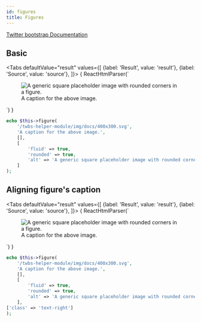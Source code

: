 ```yaml
---
id: figures
title: Figures
---
```



[Twitter bootstrap Documentation](https://getbootstrap.com/docs/4.5/content/figures/)
## Basic
<Tabs
    defaultValue="result"
    values={[
      {label: 'Result', value: 'result'},
      {label: 'Source', value: 'source'},
    ]}>
<TabItem value="result">{ ReactHtmlParser(`<figure class="figure">
    <img alt="A&#x20;generic&#x20;square&#x20;placeholder&#x20;image&#x20;with&#x20;rounded&#x20;corners&#x20;in&#x20;a&#x20;figure." class="figure-img&#x20;img-fluid&#x20;rounded" src="&#x2F;twbs-helper-module&#x2F;img&#x2F;docs&#x2F;400x300.svg" />
    <figcaption class="figure-caption">A caption for the above image.</figcaption>
</figure>`) }</TabItem>
<TabItem value="source">

```php
echo $this->figure(
    '/twbs-helper-module/img/docs/400x300.svg',
    'A caption for the above image.',
    [],
    [
        'fluid' => true,
        'rounded' => true,
        'alt' => 'A generic square placeholder image with rounded corners in a figure.',
    ]
);
```

</TabItem>
</Tabs>

## Aligning figure's caption
<Tabs
    defaultValue="result"
    values={[
      {label: 'Result', value: 'result'},
      {label: 'Source', value: 'source'},
    ]}>
<TabItem value="result">{ ReactHtmlParser(`<figure class="figure">
    <img alt="A&#x20;generic&#x20;square&#x20;placeholder&#x20;image&#x20;with&#x20;rounded&#x20;corners&#x20;in&#x20;a&#x20;figure." class="figure-img&#x20;img-fluid&#x20;rounded" src="&#x2F;twbs-helper-module&#x2F;img&#x2F;docs&#x2F;400x300.svg" />
    <figcaption class="figure-caption&#x20;text-right">A caption for the above image.</figcaption>
</figure>`) }</TabItem>
<TabItem value="source">

```php
echo $this->figure(
    '/twbs-helper-module/img/docs/400x300.svg',
    'A caption for the above image.',
    [],
    [
        'fluid' => true,
        'rounded' => true,
        'alt' => 'A generic square placeholder image with rounded corners in a figure.',
    ],
['class' => 'text-right']
);
```

</TabItem>
</Tabs>

